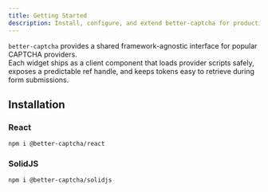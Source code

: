 ```yaml
---
title: Getting Started
description: Install, configure, and extend better-captcha for production-ready CAPTCHA integrations.
---
```


`better-captcha` provides a shared framework-agnostic interface for popular CAPTCHA providers.   
Each widget ships as a client component that loads provider scripts safely, exposes a predictable ref handle, and keeps tokens easy to retrieve during form submissions.

## Installation

### React
```npm
npm i @better-captcha/react
```

### SolidJS
```npm
npm i @better-captcha/solidjs
```